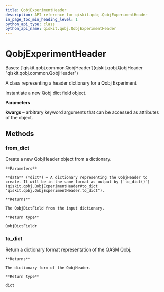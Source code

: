 ```yaml
---
title: QobjExperimentHeader
description: API reference for qiskit.qobj.QobjExperimentHeader
in_page_toc_min_heading_level: 1
python_api_type: class
python_api_name: qiskit.qobj.QobjExperimentHeader
---
```


# QobjExperimentHeader

<Class id="qiskit.qobj.QobjExperimentHeader" isDedicatedPage={true} github="https://github.com/qiskit/qiskit/tree/stable/0.23/qiskit/qobj/common.py" signature="QobjExperimentHeader(**kwargs)">
  Bases: [`qiskit.qobj.common.QobjHeader`](qiskit.qobj.QobjHeader "qiskit.qobj.common.QobjHeader")

  A class representing a header dictionary for a Qobj Experiment.

  Instantiate a new Qobj dict field object.

  **Parameters**

  **kwargs** – arbitrary keyword arguments that can be accessed as attributes of the object.

  ## Methods

  ### from\_dict

  <Function id="qiskit.qobj.QobjExperimentHeader.from_dict" signature="classmethod QobjExperimentHeader.from_dict(data)">
    Create a new QobjHeader object from a dictionary.

    **Parameters**

    **data** (*dict*) – A dictionary representing the QobjHeader to create. It will be in the same format as output by [`to_dict()`](qiskit.qobj.QobjExperimentHeader#to_dict "qiskit.qobj.QobjExperimentHeader.to_dict").

    **Returns**

    The QobjDictField from the input dictionary.

    **Return type**

    QobjDictFieldr
  </Function>

  ### to\_dict

  <Function id="qiskit.qobj.QobjExperimentHeader.to_dict" signature="QobjExperimentHeader.to_dict()">
    Return a dictionary format representation of the QASM Qobj.

    **Returns**

    The dictionary form of the QobjHeader.

    **Return type**

    dict
  </Function>
</Class>

